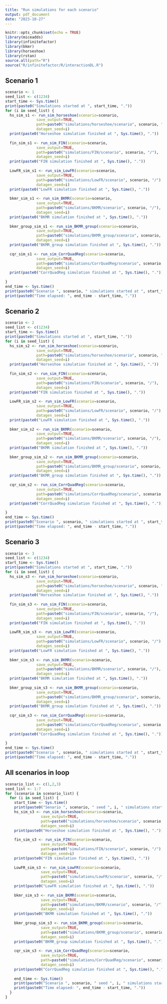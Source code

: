 ```yaml
---
title: "Run simulations for each scenario"
output: pdf_document
date: "2023-10-27"
---
```


```r
knitr::opts_chunk$set(echo = TRUE)
library(miceadds)
library(infinitefactor)
library(bkmr)
library(horseshoe)
library(rstan)
source.all(path="R")
source("R/infinitefactor/R/interactionDL.R")
```

## Scenario 1

```r
scenario <- 1
seed_list <- c(1234)
start_time <- Sys.time()
print(paste0("Simulations started at ", start_time, "."))
for (i in seed_list) {
  hs_sim_s1 <- run_sim_horseshoe(scenario=scenario,
              save_output=TRUE,
              path=paste0("simulations/horseshoe/scenario", scenario, "/"),
              datagen_seed=i)
  print(paste0("Horseshoe simulation finished at ", Sys.time(), "."))
  
  fin_sim_s1 <- run_sim_FIN(scenario=scenario,
              save_output=TRUE,
              path=paste0("simulations/FIN/scenario", scenario, "/"),
              datagen_seed=i)
  print(paste0("FIN simulation finished at ", Sys.time(), "."))
  
  LowFR_sim_s1 <- run_sim_LowFR(scenario=scenario,
              save_output=TRUE,
              path=paste0("simulations/LowFR/scenario", scenario, "/"),
              datagen_seed=i)
  print(paste0("LowFR simulation finished at ", Sys.time(), "."))
  
  bkmr_sim_s1 <- run_sim_BKMR(scenario=scenario,
              save_output=TRUE,
              path=paste0("simulations/BKMR/scenario", scenario, "/"),
              datagen_seed=i)
  print(paste0("BKMR simulation finished at ", Sys.time(), "."))
  
  bkmr_group_sim_s1 <- run_sim_BKMR_group(scenario=scenario,
              save_output=TRUE,
              path=paste0("simulations/BKMR_group/scenario", scenario, "/"),
              datagen_seed=i)
  print(paste0("BKMR_group simulation finished at ", Sys.time(), "."))
  
  cqr_sim_s1 <- run_sim_CorrQuadReg(scenario=scenario,
              save_output=TRUE,
              path=paste0("simulations/CorrQuadReg/scenario", scenario, "/"),
              datagen_seed=i)
  print(paste0("CorrQuadReg simulation finished at ", Sys.time(), "."))
  
}
end_time <- Sys.time()
print(paste0("Scenario ", scenario, " simulations started at ", start_time, " and finished at ", end_time, "."))
print(paste0("Time elapsed: ", end_time - start_time, "."))
```

## Scenario 2

```r
scenario <- 2
seed_list <- c(1234)
start_time <- Sys.time()
print(paste0("Simulations started at ", start_time, "."))
for (i in seed_list) {
  hs_sim_s2 <- run_sim_horseshoe(scenario=scenario,
              save_output=TRUE,
              path=paste0("simulations/horseshoe/scenario", scenario, "/"),
              datagen_seed=i)
  print(paste0("Horseshoe simulation finished at ", Sys.time(), "."))
  
  fin_sim_s2 <- run_sim_FIN(scenario=scenario,
              save_output=TRUE,
              path=paste0("simulations/FIN/scenario", scenario, "/"),
              datagen_seed=i)
  print(paste0("FIN simulation finished at ", Sys.time(), "."))
  
  LowFR_sim_s2 <- run_sim_LowFR(scenario=scenario,
              save_output=TRUE,
              path=paste0("simulations/LowFR/scenario", scenario, "/"),
              datagen_seed=i)
  print(paste0("LowFR simulation finished at ", Sys.time(), "."))
  
  bkmr_sim_s2 <- run_sim_BKMR(scenario=scenario,
              save_output=TRUE,
              path=paste0("simulations/BKMR/scenario", scenario, "/"),
              datagen_seed=i)
  print(paste0("BKMR simulation finished at ", Sys.time(), "."))
  
  bkmr_group_sim_s2 <- run_sim_BKMR_group(scenario=scenario,
              save_output=TRUE,
              path=paste0("simulations/BKMR_group/scenario", scenario, "/"),
              datagen_seed=i)
  print(paste0("BKMR_group simulation finished at ", Sys.time(), "."))
  
  cqr_sim_s2 <- run_sim_CorrQuadReg(scenario=scenario,
              save_output=TRUE,
              path=paste0("simulations/CorrQuadReg/scenario", scenario, "/"),
              datagen_seed=i)
  print(paste0("CorrQuadReg simulation finished at ", Sys.time(), "."))
  
}
end_time <- Sys.time()
print(paste0("Scenario ", scenario, " simulations started at ", start_time, " and finished at ", end_time, "."))
print(paste0("Time elapsed: ", end_time - start_time, "."))
```

## Scenario 3

```r
scenario <- 3
seed_list <- c(1234)
start_time <- Sys.time()
print(paste0("Simulations started at ", start_time, "."))
for (i in seed_list) {
  hs_sim_s3 <- run_sim_horseshoe(scenario=scenario,
              save_output=TRUE,
              path=paste0("simulations/horseshoe/scenario", scenario, "/"),
              datagen_seed=i)
  print(paste0("Horseshoe simulation finished at ", Sys.time(), "."))
  
  fin_sim_s3 <- run_sim_FIN(scenario=scenario,
              save_output=TRUE,
              path=paste0("simulations/FIN/scenario", scenario, "/"),
              datagen_seed=i)
  print(paste0("FIN simulation finished at ", Sys.time(), "."))
  
  LowFR_sim_s3 <- run_sim_LowFR(scenario=scenario,
              save_output=TRUE,
              path=paste0("simulations/LowFR/scenario", scenario, "/"),
              datagen_seed=i)
  print(paste0("LowFR simulation finished at ", Sys.time(), "."))
  
  bkmr_sim_s3 <- run_sim_BKMR(scenario=scenario,
              save_output=TRUE,
              path=paste0("simulations/BKMR/scenario", scenario, "/"),
              datagen_seed=i)
  print(paste0("BKMR simulation finished at ", Sys.time(), "."))
  
  bkmr_group_sim_s3 <- run_sim_BKMR_group(scenario=scenario,
              save_output=TRUE,
              path=paste0("simulations/BKMR_group/scenario", scenario, "/"),
              datagen_seed=i)
  print(paste0("BKMR_group simulation finished at ", Sys.time(), "."))
  
  cqr_sim_s3 <- run_sim_CorrQuadReg(scenario=scenario,
              save_output=TRUE,
              path=paste0("simulations/CorrQuadReg/scenario", scenario, "/"),
              datagen_seed=i)
  print(paste0("CorrQuadReg simulation finished at ", Sys.time(), "."))
  
}
end_time <- Sys.time()
print(paste0("Scenario ", scenario, " simulations started at ", start_time, " and finished at ", end_time, "."))
print(paste0("Time elapsed: ", end_time - start_time, "."))
```

## All scenarios in loop

```r
scenario_list <- c(1,2,3)
seed_list <- 1:7
for (scenario in scenario_list) {
  for (i in seed_list) {
    start_time <- Sys.time()
    print(paste0("Senario ", scenario, " seed ", i, " simulations started at ", start_time, "."))
    hs_sim_s3 <- run_sim_horseshoe(scenario=scenario,
                save_output=TRUE,
                path=paste0("simulations/horseshoe/scenario", scenario, "/"),
                datagen_seed=i)
    print(paste0("Horseshoe simulation finished at ", Sys.time(), "."))
    
    fin_sim_s3 <- run_sim_FIN(scenario=scenario,
                save_output=TRUE,
                path=paste0("simulations/FIN/scenario", scenario, "/"),
                datagen_seed=i)
    print(paste0("FIN simulation finished at ", Sys.time(), "."))
    
    LowFR_sim_s3 <- run_sim_LowFR(scenario=scenario,
                save_output=TRUE,
                path=paste0("simulations/LowFR/scenario", scenario, "/"),
                datagen_seed=i)
    print(paste0("LowFR simulation finished at ", Sys.time(), "."))
    
    bkmr_sim_s3 <- run_sim_BKMR(scenario=scenario,
                save_output=TRUE,
                path=paste0("simulations/BKMR/scenario", scenario, "/"),
                datagen_seed=i)
    print(paste0("BKMR simulation finished at ", Sys.time(), "."))
    
    bkmr_group_sim_s3 <- run_sim_BKMR_group(scenario=scenario,
                save_output=TRUE,
                path=paste0("simulations/BKMR_group/scenario", scenario, "/"),
                datagen_seed=i)
    print(paste0("BKMR_group simulation finished at ", Sys.time(), "."))
    
    cqr_sim_s3 <- run_sim_CorrQuadReg(scenario=scenario,
                save_output=TRUE,
                path=paste0("simulations/CorrQuadReg/scenario", scenario, "/"),
                datagen_seed=i)
    print(paste0("CorrQuadReg simulation finished at ", Sys.time(), "."))
    
    end_time <- Sys.time()
    print(paste0("Scenario ", scenario, " seed ", i, " simulations started at ", start_time, " and finished at ", end_time, "."))
    print(paste0("Time elapsed: ", end_time - start_time, "."))
  }
}
```

